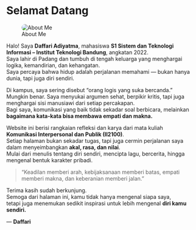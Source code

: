 # Selamat Datang {.unnumbered}

![About Me](../images/DAFFARI.jpg){width=100%, style="max-width:450px; border-radius:15px; display:block; margin:auto;"}

Halo! Saya **Daffari Adiyatma**, mahasiswa **S1 Sistem dan Teknologi Informasi – Institut Teknologi Bandung**, angkatan 2022.  
Saya lahir di Padang dan tumbuh di tengah keluarga yang menghargai logika, kemandirian, dan kehangatan.  
Saya percaya bahwa hidup adalah perjalanan memahami — bukan hanya dunia, tapi juga diri sendiri.

Di kampus, saya sering disebut “orang logis yang suka bercanda.”  
Mungkin benar. Saya menyukai argumen sehat, berpikir kritis, tapi juga menghargai sisi manusiawi dari setiap percakapan.  
Bagi saya, komunikasi yang baik tidak sekadar soal berbicara, melainkan **bagaimana kata-kata bisa membawa empati dan makna.**

Website ini berisi rangkaian refleksi dan karya dari mata kuliah  
**Komunikasi Interpersonal dan Publik (II2100)**.  
Setiap halaman bukan sekadar tugas, tapi juga cermin perjalanan saya dalam menyeimbangkan **akal, rasa, dan nilai**.  
Mulai dari menulis tentang diri sendiri, mencipta lagu, bercerita, hingga mengenal bentuk karakter pribadi.

> “Keadilan memberi arah, kebijaksanaan memberi batas, empati memberi makna, dan keberanian memberi jalan.”

Terima kasih sudah berkunjung.  
Semoga dari halaman ini, kamu tidak hanya mengenal siapa saya,  
tetapi juga menemukan sedikit inspirasi untuk lebih mengenal **diri kamu sendiri.**

— **Daffari**
